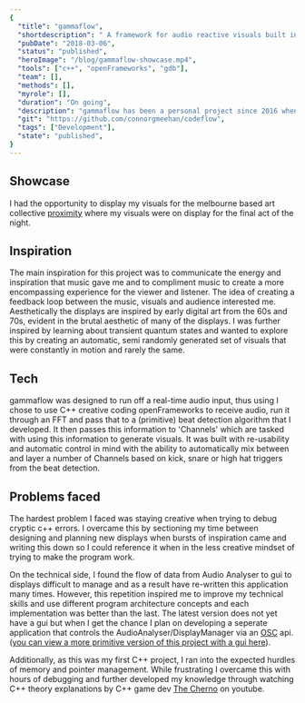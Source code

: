 ```yaml
---
{
  "title": "gammaflow",
  "shortdescription": " A framework for audio reactive visuals built in openFrameworks.",
  "pubDate": "2018-03-06",
  "status": "published",
  "heroImage": "/blog/gammaflow-showcase.mp4",
  "tools": ["c++", "openFrameworks", "gdb"],
  "team": [],
  "methods": [],
  "myrole": [],
  "duration": "On going",
  "description": "gammaflow has been a personal project since 2016 when I took Interactive Media at The University of Technology Sydney.  It was here I learned about creative coding through Processing and I've been inspired to move into the field ever since.  I've always had a strong connection to music and imagined shapes and scenes when listening to music and I wanted to explore that by producing a program that communicated these scenes.",
  "git": "https://github.com/connorgmeehan/codeflow",
  "tags": ["Development"],
  "state": "published",
}
---
```



## Showcase

I had the opportunity to display my visuals for the melbourne based art collective [proximity](https://www.instagram.com/p_r_x_y/)
where my visuals were on display for the final act of the night.  

<EmbeddedTweet id="1182883285212397573" />

## Inspiration

The main inspiration for this project was to communicate the energy and inspiration that music gave me and to compliment music to
create a more encompassing experience for the viewer and listener.  The idea of creating a feedback loop between the music, visuals
and audience interested me.  Aesthetically the displays are inspired by early digital art from the 60s and 70s, evident in the brutal
aesthetic of many of the displays.  I was further inspired by learning about transient quantum states and wanted to explore this
by creating an automatic, semi randomly generated set of visuals that were constantly in motion and rarely the same. 

## Tech

gammaflow was designed to run off a real-time audio input, thus using I chose to use C++ creative coding openFrameworks to receive audio,
run it through an FFT and pass that to a (primitive) beat detection algorithm that I developed.  It then passes this information to
'Channels' which are tasked with using this information to generate visuals.  It was built with re-usability and automatic control in
mind with the ability to automatically mix between and layer a number of Channels based on kick, snare or high hat triggers from the beat detection.

## Problems faced

The hardest problem I faced was staying creative when trying to debug cryptic c++ errors.  I overcame this by sectioning my time between designing
and planning new displays when bursts of inspiration came and writing this down so I could reference it when in the less creative mindset of trying
to make the program work.

On the technical side, I found the flow of data from Audio Analyser to gui to displays difficult to manage and as a result have re-written this
application many times.  However, this repetition inspired me to improve my technical skills and use different program architecture concepts and
each implementation was better than the last.  The latest version does not yet have a gui but when I get the chance I plan on developing a seperate
application that controls the AudioAnalyser/DisplayManager via an [OSC](https://opensoundcontrol.org) api. ([you can view a more primitive version
of this project with a gui here](https://github.com/connorgmeehan/gammaflow_delta)).

Additionally, as this was my first C++ project, I ran into the expected hurdles of memory and pointer management.  While frustrating I overcame
this with hours of debugging and further developed my knowledge through watching C++ theory explanations by C++ game dev
[The Cherno](https://youtube.com/user/TheChernoProject) on youtube.
